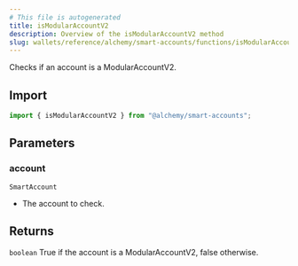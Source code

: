 ```yaml
---
# This file is autogenerated
title: isModularAccountV2
description: Overview of the isModularAccountV2 method
slug: wallets/reference/alchemy/smart-accounts/functions/isModularAccountV2
---
```


Checks if an account is a ModularAccountV2.

## Import

```ts
import { isModularAccountV2 } from "@alchemy/smart-accounts";
```

## Parameters

### account

`SmartAccount`

- The account to check.

## Returns

`boolean`
True if the account is a ModularAccountV2, false otherwise.
